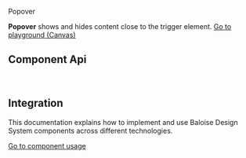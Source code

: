 
<bal-doc-banner id="story--components-overlay-popover--basic">Popover</bal-doc-banner>

<bal-doc-lead>
  <b>Popover</b> shows and hides content close to the trigger element.
</bal-doc-lead>

<Canvas withSource="open" className="has-visible-overflow">
  <Story id="components-overlay-popover--basic" />
</Canvas>

<bal-doc-app>
  <bal-button-group class="mb-large" position="center">
    <a class="button is-primary" href="?path=/story/components-overlay-popover--basic">
      Go to playground (Canvas)
    </a>
    <bal-doc-stackblitz
      framework="angular"
      template={Basic.parameters.docs.source.code}
      modules="popover,button,tabs"
    ></bal-doc-stackblitz>
    <bal-doc-stackblitz
      framework="html"
      template={Basic.parameters.docs.source.code}
      modules="popover,button,tabs"
    ></bal-doc-stackblitz>
  </bal-button-group>
</bal-doc-app>

## Component Api

<Description markdown={readme} />
<Description markdown={menu} />

<br />

## Integration

This documentation explains how to implement and use Baloise Design System components across different technologies.

<a class="button is-primary" href="?path=/docs/development-components--page">
  Go to component usage
</a>


<Description markdown={testing} />

<bal-doc-github link="/components/bal-popover/stories/bal-popover.docs.mdx"></bal-doc-github>

